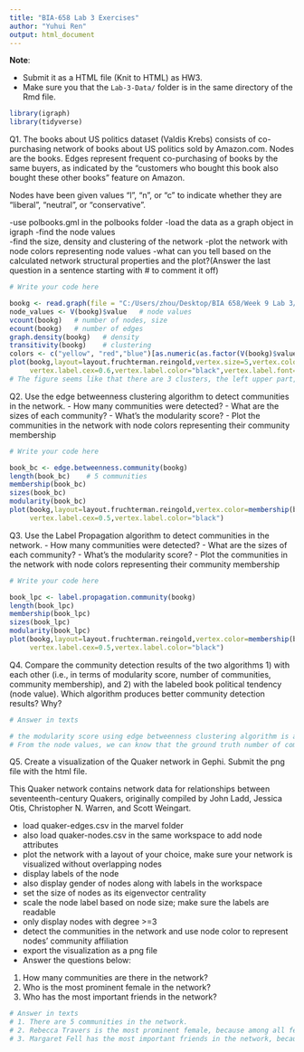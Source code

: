 ---
title: "BIA-658 Lab 3 Exercises"
author: "Yuhui Ren"
output: html_document
---
**Note**:   

- Submit it as a HTML file (Knit to HTML) as HW3.
- Make sure you that the `Lab-3-Data/` folder is in the same directory of the Rmd file. 

```{r, results='hide', message=FALSE, warning=FALSE}
library(igraph)
library(tidyverse)
```

Q1. The books about US politics dataset (Valdis Krebs) consists of co-purchasing network of books about US politics sold by Amazon.com. 
Nodes are the books.
Edges represent frequent co-purchasing of books by the same buyers, as indicated by the "customers who bought this book also bought
these other books" feature on Amazon.

Nodes have been given values "l", "n", or "c" to indicate whether they are
"liberal", "neutral", or "conservative".  

-use polbooks.gml in the polbooks folder
-load the data as a graph object in igraph 
-find the node values  
-find the size, density and clustering of the network
-plot the network with node colors representing node values 
-what can you tell based on the calculated network structural properties and the plot?(Answer the last question in a sentence starting with # to comment it off)

```{r}
# Write your code here

bookg <- read.graph(file = "C:/Users/zhou/Desktop/BIA 658/Week 9 Lab 3/Lab3-Data/polbooks/polbooks.gml", format = "gml")
node_values <- V(bookg)$value   # node values
vcount(bookg)   # number of nodes, size
ecount(bookg)   # number of edges
graph.density(bookg)   # density
transitivity(bookg)    # clustering
colors <- c("yellow", "red","blue")[as.numeric(as.factor(V(bookg)$value))]
plot(bookg,layout=layout.fruchterman.reingold,vertex.size=5,vertex.color=colors,
     vertex.label.cex=0.6,vertex.label.color="black",vertex.label.font=0.5)
# The figure seems like that there are 3 clusters, the left upper part, middle part and the right lower part, transitivity is about 0.35 means the network has a moderate interconnection.

```

Q2. Use the edge betweenness clustering algorithm to detect communities in the network. 
- How many communities were detected?
- What are the sizes of each community?
- What's the modularity score?
- Plot the communities in the network with node colors representing their community membership

```{r}
# Write your code here

book_bc <- edge.betweenness.community(bookg) 
length(book_bc)    # 5 communities
membership(book_bc)
sizes(book_bc)
modularity(book_bc)
plot(bookg,layout=layout.fruchterman.reingold,vertex.color=membership(book_bc),vertex.size=8,
     vertex.label.cex=0.5,vertex.label.color="black")

```

Q3. Use the Label Propagation algorithm to detect communities in the network. 
- How many communities were detected?
- What are the sizes of each community?
- What's the modularity score?
- Plot the communities in the network with node colors representing their community membership
```{r}
# Write your code here

book_lpc <- label.propagation.community(bookg)
length(book_lpc)
membership(book_lpc) 
sizes(book_lpc) 
modularity(book_lpc)
plot(bookg,layout=layout.fruchterman.reingold,vertex.color=membership(book_lpc),vertex.size=8,
     vertex.label.cex=0.5,vertex.label.color="black")

```

Q4. Compare the community detection results of the two algorithms 1) with each other  (i.e., in terms of modularity score, number of communities, community membership), and 2) with the labeled book political tendency (node value). Which algorithm produces better community detection results? Why?
```{r}
# Answer in texts

# the modularity score using edge betweenness clustering algorithm is about 0.52, which is a little bit higher than the modularity score from Label Propagation algorithm 0.50. Betweenness algorithm detected more communities, which is 5, but Label Propagation algorithm detected just 3 communities. Considering about community membership, the 5th commuity from betweenness algorithm has only 3 nodes, which I think is very few, and 4th and 1st comunity has 7 and 8 nodes respectively, actually I think maybe they could be merged to other communities to some extent. In contrast, the 3 communities detected by Label Propagation algorithm have 54, 41, 11 members in each community, which I think is making sense. 
# From the node values, we can know that the ground truth number of communities is 3, which are "l", "n" and "c". And the number of each of these "n", "l" and "c" communities are very similar compared to the results from Label Propagation algorithm, because Label Propagation algorithm also gets 3 communities and there are 54, 41, 11 members in each community. "n" has the least readers, which is similar to the 3rd community (11 members), "c" and "l" have more readers, which are similar to 1st and 2nd community (53 and 41 members respectively).

```

Q5. Create a visualization of the Quaker network in Gephi. Submit the png file with the html file.

This Quaker network contains network data for relationships between seventeenth-century Quakers, originally compiled by John Ladd, Jessica Otis, Christopher N. Warren, and Scott Weingart.

- load quaker-edges.csv in the marvel folder
- also load quaker-nodes.csv in the same workspace to add node attributes
- plot the network with a layout of your choice, make sure your network is visualized without overlapping nodes 
- display labels of the node
- also display gender of nodes along with labels in the workspace
- set the size of nodes as its eigenvector centrality
- scale the node label based on node size; make sure the labels are readable
- only display nodes with degree >=3
- detect the communities in the network and use node color to represent nodes' community affiliation
- export the visualization as a png file
- Answer the questions below:
1. How many communities are there in the network?
2. Who is the most prominent female in the network?
3. Who has the most important friends in the network?
```{r}
# Answer in texts
# 1. There are 5 communities in the network.
# 2. Rebecca Travers is the most prominent female, because among all female people, she has most connections to other nodes. 
# 3. Margaret Fell has the most important friends in the network, because she has the biggest node size among all female people, which means she has highest eigenvector centrality. 


```